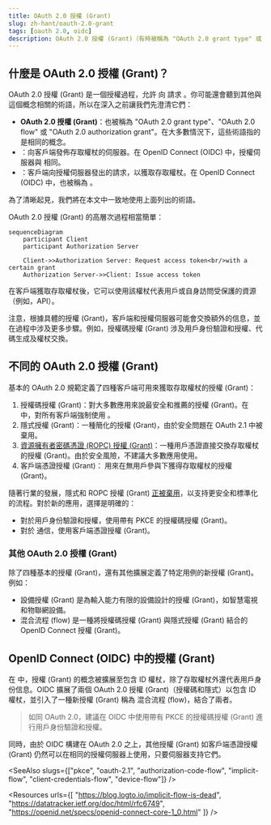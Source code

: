 ```yaml
---
title: OAuth 2.0 授權 (Grant)
slug: zh-hant/oauth-2.0-grant
tags: [oauth 2.0, oidc]
description: OAuth 2.0 授權 (Grant)（有時被稱為 "OAuth 2.0 grant type" 或 "OAuth 2.0 flow"），是客戶端用來從授權伺服器獲取存取權杖 (access token) 的方法。這是 OAuth 客戶端用來驗證和授權身份的關鍵部分。
---
```


## 什麼是 OAuth 2.0 授權 (Grant)？

OAuth 2.0 授權 (Grant) 是一個授權過程，允許 <Ref slug="client" /> 向 <Ref slug="authorization-server" /> 請求 <Ref slug="access-token" />。你可能還會聽到其他與這個概念相關的術語，所以在深入之前讓我們先澄清它們：

- **OAuth 2.0 授權 (Grant)**：也被稱為 "OAuth 2.0 grant type"、"OAuth 2.0 flow" 或 "OAuth 2.0 authorization grant"。在大多數情況下，這些術語指的是相同的概念。
- <Ref slug="authorization-server" />：向客戶端發佈存取權杖的伺服器。在 OpenID Connect (OIDC) 中，授權伺服器與 <Ref slug="openid-connect" headingId="openid-provider-op" /> 相同。
- <Ref slug="authorization-request" />：客戶端向授權伺服器發出的請求，以獲取存取權杖。在 OpenID Connect (OIDC) 中，也被稱為 <Ref slug="authentication-request" />。

為了清晰起見，我們將在本文中一致地使用上面列出的術語。

OAuth 2.0 授權 (Grant) 的高層次過程相當簡單：

```mermaid
sequenceDiagram
    participant Client
    participant Authorization Server

    Client->>Authorization Server: Request access token<br/>with a certain grant
    Authorization Server->>Client: Issue access token
```

在客戶端獲取存取權杖後，它可以使用該權杖代表用戶或自身訪問受保護的資源（例如，API）。

注意，根據具體的授權 (Grant)，客戶端和授權伺服器可能會交換額外的信息，並在過程中涉及更多步驟。例如，<Ref slug="authorization-code-flow">授權碼授權 (Grant)</Ref> 涉及用戶身份驗證和授權、代碼生成及權杖交換。

## 不同的 OAuth 2.0 授權 (Grant)

基本的 OAuth 2.0 規範定義了四種客戶端可用來獲取存取權杖的授權 (Grant)：

1. <Ref slug="authorization-code-flow">授權碼授權 (Grant)</Ref>：對大多數應用來說最安全和推薦的授權 (Grant)。在 <Ref slug="oauth-2.1" /> 中，對所有客戶端強制使用 <Ref slug="pkce" />。
2. <Ref slug="implicit-flow">隱式授權 (Grant)</Ref>：一種簡化的授權 (Grant)，由於安全問題在 OAuth 2.1 中被棄用。
3. [資源擁有者密碼憑證 (ROPC) 授權 (Grant)](https://datatracker.ietf.org/doc/html/rfc6749#section-4.3)：一種用戶憑證直接交換存取權杖的授權 (Grant)。由於安全風險，不建議大多數應用使用。
4. <Ref slug="client-credentials-flow">客戶端憑證授權 (Grant)</Ref>：<Ref slug="client" headingId="confidential-clients" /> 用來在無用戶參與下獲得存取權杖的授權 (Grant)。

隨著行業的發展，隱式和 ROPC 授權 (Grant) [正被棄用](https://blog.logto.io/oauth-2-1)，以支持更安全和標準化的流程。對於新的應用，選擇是明確的：

- 對於用戶身份驗證和授權，使用帶有 PKCE 的授權碼授權 (Grant)。
- 對於 <Ref slug="machine-to-machine" /> 通信，使用客戶端憑證授權 (Grant)。

### 其他 OAuth 2.0 授權 (Grant)

除了四種基本的授權 (Grant)，還有其他擴展定義了特定用例的新授權 (Grant)。例如：

- <Ref slug="device-flow">設備授權 (Grant)</Ref> 是為輸入能力有限的設備設計的授權 (Grant)，如智慧電視和物聯網設備。
- <Ref slug="hybrid-flow">混合流程 (flow)</Ref> 是一種將授權碼授權 (Grant) 與隱式授權 (Grant) 結合的 OpenID Connect 授權 (Grant)。

## OpenID Connect (OIDC) 中的授權 (Grant)

在 <Ref slug="openid-connect" /> 中，授權 (Grant) 的概念被擴展至包含 <Ref slug="id-token">ID 權杖</Ref>，除了存取權杖外還代表用戶身份信息。OIDC 擴展了兩個 OAuth 2.0 授權 (Grant)（授權碼和隱式）以包含 ID 權杖，並引入了一種新授權 (Grant) 稱為 <Ref slug="hybrid-flow">混合流程 (flow)</Ref>，結合了兩者。

> 如同 OAuth 2.0，建議在 OIDC 中使用帶有 PKCE 的授權碼授權 (Grant) 進行用戶身份驗證和授權。

同時，由於 OIDC 構建在 OAuth 2.0 之上，其他授權 (Grant) 如客戶端憑證授權 (Grant) 仍然可以在相同的授權伺服器上使用，只要伺服器支持它們。

<SeeAlso slugs={["pkce", "oauth-2.1", "authorization-code-flow", "implicit-flow", "client-credentials-flow", "device-flow"]} />

<Resources
  urls={[
    "https://blog.logto.io/implicit-flow-is-dead",
    "https://datatracker.ietf.org/doc/html/rfc6749",
    "https://openid.net/specs/openid-connect-core-1_0.html"
  ]}
/>
